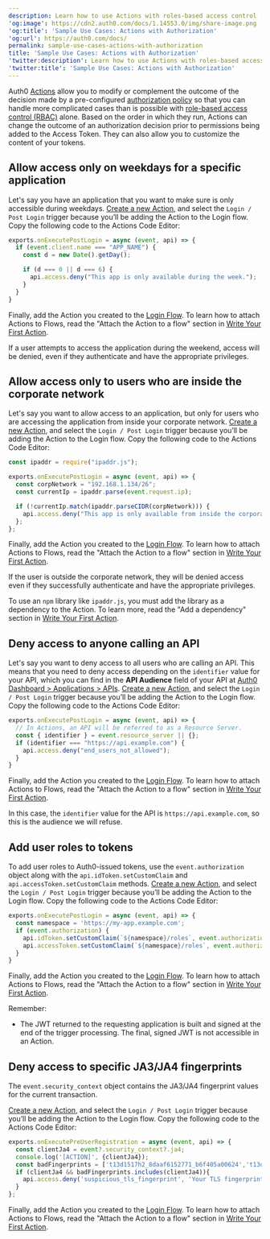 ```yaml
---
description: Learn how to use Actions with roles-based access control (RBAC).
'og:image': https://cdn2.auth0.com/docs/1.14553.0/img/share-image.png
'og:title': 'Sample Use Cases: Actions with Authorization'
'og:url': https://auth0.com/docs/
permalink: sample-use-cases-actions-with-authorization
title: 'Sample Use Cases: Actions with Authorization'
'twitter:description': Learn how to use Actions with roles-based access control (RBAC).
'twitter:title': 'Sample Use Cases: Actions with Authorization'
---
```

Auth0 [Actions](/docs/customize/actions) allow you to modify or complement the outcome of the decision made by a pre-configured [authorization policy](/docs/manage-users/access-control/authorization-policies) so that you can handle more complicated cases than is possible with [role-based access control (RBAC)](/docs/manage-users/access-control/rbac) alone. Based on the order in which they run, Actions can change the outcome of an authorization decision prior to permissions being added to the <Tooltip tip="Access Token: Authorization credential, in the form of an opaque string or JWT, used to access an API." cta="View Glossary" href="/docs/glossary?term=Access+Token">Access Token</Tooltip>. They can also allow you to customize the content of your tokens.

## Allow access only on weekdays for a specific application

Let's say you have an application that you want to make sure is only accessible during weekdays. [Create a new Action](/docs/customize/actions/write-your-first-action), and select the `Login / Post Login` trigger because you’ll be adding the Action to the Login flow. Copy the following code to the Actions Code Editor:

```js lines
exports.onExecutePostLogin = async (event, api) => {
  if (event.client.name === "APP_NAME") {
    const d = new Date().getDay();

    if (d === 0 || d === 6) {
      api.access.deny("This app is only available during the week.");
    }
  }
}
```

Finally, add the Action you created to the [Login Flow](https://manage.auth0.com/#/actions/flows/login/). To learn how to attach Actions to Flows, read the "Attach the Action to a flow" section in [Write Your First Action](/docs/customize/actions/write-your-first-action).

If a user attempts to access the application during the weekend, access will be denied, even if they authenticate and have the appropriate privileges.

## Allow access only to users who are inside the corporate network

Let's say you want to allow access to an application, but only for users who are accessing the application from inside your corporate network. [Create a new Action](/docs/customize/actions/write-your-first-action), and select the `Login / Post Login` trigger because you’ll be adding the Action to the Login flow. Copy the following code to the Actions Code Editor:

```js lines
const ipaddr = require("ipaddr.js");

exports.onExecutePostLogin = async (event, api) => {
  const corpNetwork = "192.168.1.134/26";
  const currentIp = ipaddr.parse(event.request.ip);

  if (!currentIp.match(ipaddr.parseCIDR(corpNetwork))) {
    api.access.deny("This app is only available from inside the corporate network.");
  };
};
```

Finally, add the Action you created to the [Login Flow](https://manage.auth0.com/#/actions/flows/login/). To learn how to attach Actions to Flows, read the "Attach the Action to a flow" section in [Write Your First Action](/docs/customize/actions/write-your-first-action).

If the user is outside the corporate network, they will be denied access even if they successfully authenticate and have the appropriate privileges.

<Callout icon="file-lines" color="#0EA5E9" iconType="regular">

To use an `npm` library like `ipaddr.js`, you must add the library as a dependency to the Action. To learn more, read the "Add a dependency" section in [Write Your First Action](/docs/customize/actions/write-your-first-action).

</Callout>

## Deny access to anyone calling an API

Let's say you want to deny access to all users who are calling an API. This means that you need to deny access depending on the `identifier` value for your API, which you can find in the **API <Tooltip tip="Audience: Unique identifier of the audience for an issued token. Named aud in a token, its value contains the ID of either an application (Client ID) for an ID Token or an API (API Identifier) for an Access Token." cta="View Glossary" href="/docs/glossary?term=Audience">Audience</Tooltip>** field of your API at [Auth0 Dashboard > Applications > APIs](https://manage.auth0.com/#/apis). [Create a new Action](/docs/customize/actions/write-your-first-action), and select the `Login / Post Login` trigger because you’ll be adding the Action to the Login flow. Copy the following code to the Actions Code Editor:

```js lines
exports.onExecutePostLogin = async (event, api) => {
  // In Actions, an API will be referred to as a Resource Server.
  const { identifier } = event.resource_server || {};
  if (identifier === "https://api.example.com") {
    api.access.deny("end_users_not_allowed");
  }
}
```

Finally, add the Action you created to the [Login Flow](https://manage.auth0.com/#/actions/flows/login/). To learn how to attach Actions to Flows, read the "Attach the Action to a flow" section in [Write Your First Action](/docs/customize/actions/write-your-first-action).

In this case, the `identifier` value for the API is `https://api.example.com`, so this is the audience we will refuse.

## Add user roles to tokens

To add user roles to Auth0-issued tokens, use the `event.authorization` object along with the `api.idToken.setCustomClaim` and `api.accessToken.setCustomClaim` methods. [Create a new Action](/docs/customize/actions/write-your-first-action), and select the `Login / Post Login` trigger because you’ll be adding the Action to the Login flow. Copy the following code to the Actions Code Editor:

```js lines
exports.onExecutePostLogin = async (event, api) => {
  const namespace = 'https://my-app.example.com';
  if (event.authorization) {
    api.idToken.setCustomClaim(`${namespace}/roles`, event.authorization.roles);
    api.accessToken.setCustomClaim(`${namespace}/roles`, event.authorization.roles);
  }
}
```

Finally, add the Action you created to the [Login Flow](https://manage.auth0.com/#/actions/flows/login/). To learn how to attach Actions to Flows, read the "Attach the Action to a flow" section in [Write Your First Action](/docs/customize/actions/write-your-first-action).

Remember:

* The <Tooltip tip="JSON Web Token (JWT): Standard ID Token format (and often Access Token format) used to represent claims securely between two parties." cta="View Glossary" href="/docs/glossary?term=JWT">JWT</Tooltip> returned to the requesting application is built and signed at the end of the trigger processing. The final, signed JWT is not accessible in an Action.

## Deny access to specific JA3/JA4 fingerprints

The `event.security_context` object contains the JA3/JA4 fingerprint values for the current transaction.

[Create a new Action](/docs/customize/actions/write-your-first-action), and select the `Login / Post Login` trigger because you’ll be adding the Action to the Login flow. Copy the following code to the Actions Code Editor:

```js lines
exports.onExecutePreUserRegistration = async (event, api) => {
  const clientJa4 = event?.security_context?.ja4;
  console.log('[ACTION]', {clientJa4});
  const badFingerprints = ['t13d1517h2_8daaf6152771_b6f405a00624','t13d1516h2_8daaf6152771_d8a2da3f94cd'];
  if (clientJa4 && badFingerprints.includes(clientJa4)){
    api.access.deny('suspicious_tls_fingerprint', 'Your TLS fingerprint has been flagged as suspicious');
  }
};
```

Finally, add the Action you created to the [Login Flow](https://manage.auth0.com/#/actions/flows/login/). To learn how to attach Actions to Flows, read the "Attach the Action to a flow" section in [Write Your First Action](/docs/customize/actions/write-your-first-action).